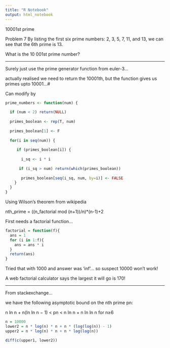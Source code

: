 ```yaml
---
title: "R Notebook"
output: html_notebook
---
```

10001st prime
  
Problem 7
By listing the first six prime numbers: 2, 3, 5, 7, 11, and 13, we can see that the 6th prime is 13.

What is the 10 001st prime number?

---

Surely just use the prime generator function from euler-3...

actually realised we need to return the 10001th, but the function gives us primes upto 10001...#

Can modify by

```r
prime_numbers <- function(num) {
  
  if (num < 2) return(NULL)
  
  primes_boolean <- rep(T, num)
  
  primes_boolean[1] <- F
  
  for(i in seq(num)) {
   
     if (primes_boolean[i]) {
      
       i_sq <- i * i
       
      if (i_sq > num) return(which(primes_boolean))
      
       primes_boolean[seq(i_sq, num, by=i)] <- FALSE
    }
  }
}
```

Using Wilson's theorem from wikipedia

nth_prime = ((n_factorial mod (n+1))/n)*(n-1)+2

First needs a factorial function...

```r
factorial = function(f){
  ans = 1
  for (i in 1:f){
    ans = ans * i
  }
  return(ans)
}

```
Tried that with 1000 and answer was 'inf'... so suspect 10000 won't work!

A web factorial calculator says the largest it will go is 170!

---

From stackexchange...

we have the following asymptotic bound on the nth prime pn:

n ln n + n(ln ln n − 1) < pn < n ln n + n ln ln n for n≥6


```r
n = 10000
lower2 = n * log(n) * n + n * (log(log(n)) - 1)
upper2 = n * log(n) * n + n * log(log(n))

diff(c(upper1, lower2))

```

